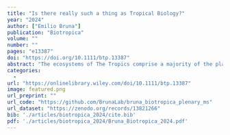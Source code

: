 ```yaml
---
title: "Is there really such a thing as Tropical Biology?"
year: "2024"
author: ["Emilio Bruna"]
publication: "Biotropica"
volume: ""
number: ""
pages: "e13387"
doi: "https://doi.org/10.1111/btp.13387"
abstract: "The ecosystems of The Tropics comprise a majority of the planet's biodiversity, approximately 40\% of its terrestrial surface area, and half the human population. Despite this, Tropical Biology has historically been conceptualized as a specialized subdiscipline of the Biological Sciences. I assessed the validity of this assumption and conclude that it depends on the framework and evidence used to evaluate it. I suggest that the way forward as a discipline is not for Tropical Biologists to drop the geographic adjective that unites them, but to recenter The Tropics as the foundation of ecology and evolutionary biology. Abstract in Spanish is available with online material."
categories: 
  - 
url: "https://onlinelibrary.wiley.com/doi/10.1111/btp.13387"
image: featured.png
url_preprint: ""
url_code: "https://github.com/BrunaLab/bruna_biotropica_plenary_ms"
url_dataset: "https://zenodo.org/records/13821266"
bib: './articles/biotropica_2024/cite.bib'
pdf: './articles/biotropica_2024/Bruna_Biotropica_2024.pdf'
---
```

